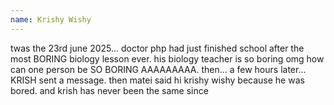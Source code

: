 ```yaml
---
name: Krishy Wishy
---
```


twas the 23rd june 2025... doctor php had just finished school after the most BORING biology lesson ever. his biology teacher is so boring omg how can one person be SO BORING AAAAAAAAA. then... a few hours later... KRISH sent a message. then matei said hi krishy wishy because he was bored. and krish has never been the same since
